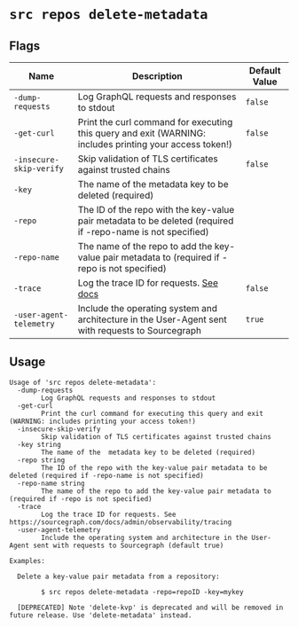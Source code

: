 # `src repos delete-metadata`


## Flags

| Name | Description | Default Value |
|------|-------------|---------------|
| `-dump-requests` | Log GraphQL requests and responses to stdout | `false` |
| `-get-curl` | Print the curl command for executing this query and exit (WARNING: includes printing your access token!) | `false` |
| `-insecure-skip-verify` | Skip validation of TLS certificates against trusted chains | `false` |
| `-key` | The name of the  metadata key to be deleted (required) |  |
| `-repo` | The ID of the repo with the key-value pair metadata to be deleted (required if -repo-name is not specified) |  |
| `-repo-name` | The name of the repo to add the key-value pair metadata to (required if -repo is not specified) |  |
| `-trace` | Log the trace ID for requests. [See docs](/admin/observability/tracing) | `false` |
| `-user-agent-telemetry` | Include the operating system and architecture in the User-Agent sent with requests to Sourcegraph | `true` |


## Usage

```
Usage of 'src repos delete-metadata':
  -dump-requests
    	Log GraphQL requests and responses to stdout
  -get-curl
    	Print the curl command for executing this query and exit (WARNING: includes printing your access token!)
  -insecure-skip-verify
    	Skip validation of TLS certificates against trusted chains
  -key string
    	The name of the  metadata key to be deleted (required)
  -repo string
    	The ID of the repo with the key-value pair metadata to be deleted (required if -repo-name is not specified)
  -repo-name string
    	The name of the repo to add the key-value pair metadata to (required if -repo is not specified)
  -trace
    	Log the trace ID for requests. See https://sourcegraph.com/docs/admin/observability/tracing
  -user-agent-telemetry
    	Include the operating system and architecture in the User-Agent sent with requests to Sourcegraph (default true)

Examples:

  Delete a key-value pair metadata from a repository:

		$ src repos delete-metadata -repo=repoID -key=mykey

  [DEPRECATED] Note 'delete-kvp' is deprecated and will be removed in future release. Use 'delete-metadata' instead.


```
